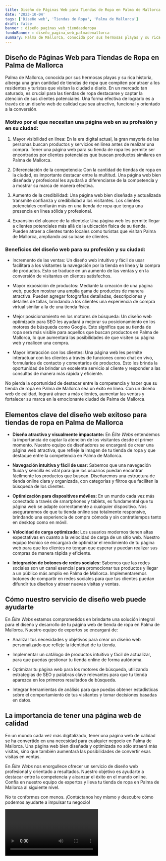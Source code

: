 ```yaml
---
title: Diseño de Páginas Web para Tiendas de Ropa en Palma de Mallorca
date: '2023-10-04'
tags: ['Diseño web', 'Tiendas de Ropa', 'Palma de Mallorca']
draft: false
banner : diseño_paginas_web_tiendasderopa
fondoBanner : diseño_pagina_web_palmademallorca
summary: Palma de Mallorca, conocida por sus hermosas playas y su rica historia, alberga una gran cantidad de tiendas de ropa que compiten por atraer a los residentes y turistas que visitan la ciudad a diario. En un mercado tan saturado, es crucial para las tiendas de ropa destacarse y captar la atención de sus clientes potenciales. Una forma efectiva de lograrlo es a través de un diseño web de calidad que sea atractivo, funcional y orientado a la conversión.
---
```


## Diseño de Páginas Web para Tiendas de Ropa en Palma de Mallorca

Palma de Mallorca, conocida por sus hermosas playas y su rica historia, alberga una gran cantidad de tiendas de ropa que compiten por atraer a los residentes y turistas que visitan la ciudad a diario. En un mercado tan saturado, es crucial para las tiendas de ropa destacarse y captar la atención de sus clientes potenciales. Una forma efectiva de lograrlo es a través de un diseño web de calidad que sea atractivo, funcional y orientado a la conversión.

### Motivo por el que necesitan una página web en su profesión y en su ciudad:

1. Mayor visibilidad en línea: En la era digital actual, la gran mayoría de las personas buscan productos y servicios en línea antes de realizar una compra. Tener una página web para su tienda de ropa les permite ser encontrados por clientes potenciales que buscan productos similares en Palma de Mallorca.

2. Diferenciación de la competencia: Con la cantidad de tiendas de ropa en la ciudad, es importante destacar entre la multitud. Una página web bien diseñada y profesional les ayudará a diferenciarse de la competencia y a mostrar su marca de manera efectiva.

3. Aumento de la credibilidad: Una página web bien diseñada y actualizada transmite confianza y credibilidad a los visitantes. Los clientes potenciales confiarán más en una tienda de ropa que tenga una presencia en línea sólida y profesional.

4. Expansión del alcance de la clientela: Una página web les permite llegar a clientes potenciales más allá de la ubicación física de su tienda. Pueden atraer a clientes tanto locales como turistas que visitan Palma de Mallorca, ampliando así su base de clientes.

### Beneficios del diseño web para su profesión y su ciudad:

- Incremento de las ventas: Un diseño web intuitivo y fácil de usar facilitará a los visitantes la navegación por la tienda en línea y la compra de productos. Esto se traduce en un aumento de las ventas y en la conversión de visitantes en clientes satisfechos.

- Mayor exposición de productos: Mediante la creación de una página web, pueden mostrar una amplia gama de productos de manera atractiva. Pueden agregar fotografías detalladas, descripciones y detalles de tallas, brindando a los clientes una experiencia de compra virtual similar a la de una tienda física.

- Mejor posicionamiento en los motores de búsqueda: Un diseño web optimizado para SEO les ayudará a mejorar su posicionamiento en los motores de búsqueda como Google. Esto significa que su tienda de ropa será más visible para aquellos que buscan productos en Palma de Mallorca, lo que aumentará las posibilidades de que visiten su página web y realicen una compra.

- Mayor interacción con los clientes: Una página web les permite interactuar con los clientes a través de funciones como chat en vivo, formularios de contacto y comentarios de productos. Esto les brinda la oportunidad de brindar un excelente servicio al cliente y responder a las consultas de manera más rápida y eficiente.

No pierda la oportunidad de destacar entre la competencia y hacer que su tienda de ropa en Palma de Mallorca sea un éxito en línea. Con un diseño web de calidad, logrará atraer a más clientes, aumentar las ventas y fortalecer su marca en la emocionante ciudad de Palma de Mallorca.

<GifSeo />

<Cta />

## Elementos clave del diseño web exitoso para tiendas de ropa en Palma de Mallorca

- **Diseño atractivo y visualmente impactante:** En *Élite Webs* entendemos la importancia de captar la atención de los visitantes desde el primer momento. Nuestro equipo de diseñadores se encargará de crear una página web atractiva, que refleje la imagen de tu tienda de ropa y que destaque entre la competencia en Palma de Mallorca.

- **Navegación intuitiva y fácil de usar:** Sabemos que una navegación fluida y sencilla es vital para que los usuarios puedan encontrar fácilmente los productos que buscan. Diseñaremos una estructura de tienda online clara y organizada, con categorías y filtros que faciliten la búsqueda de los clientes.

- **Optimización para dispositivos móviles:** En un mundo cada vez más conectado a través de smartphones y tablets, es fundamental que tu página web se adapte correctamente a cualquier dispositivo. Nos aseguraremos de que tu tienda online sea totalmente responsive, brindando una experiencia de compra cómoda y sin contratiempos tanto en desktop como en móvil.

- **Velocidad de carga optimizada:** Los usuarios modernos tienen altas expectativas en cuanto a la velocidad de carga de un sitio web. Nuestro equipo técnico se encargará de optimizar el rendimiento de tu página web para que los clientes no tengan que esperar y puedan realizar sus compras de manera rápida y eficiente.

- **Integración de botones de redes sociales:** Sabemos que las redes sociales son un canal esencial para promocionar tus productos y llegar a un público más amplio en Palma de Mallorca. Implementaremos botones de compartir en redes sociales para que tus clientes puedan difundir tus diseños y atraer nuevas visitas y ventas.

## Cómo nuestro servicio de diseño web puede ayudarte

En *Élite Webs* estamos comprometidos en brindarte una solución integral para el diseño y desarrollo de tu página web de tienda de ropa en Palma de Mallorca. Nuestro equipo de expertos se encargará de:

- Analizar tus necesidades y objetivos para crear un diseño web personalizado que refleje la identidad de tu tienda.

- Implementar un catálogo de productos intuitivo y fácil de actualizar, para que puedas gestionar tu tienda online de forma autónoma.

- Optimizar tu página web para los motores de búsqueda, utilizando estrategias de SEO y palabras clave relevantes para que tu tienda aparezca en los primeros resultados de búsqueda.

- Integrar herramientas de análisis para que puedas obtener estadísticas sobre el comportamiento de tus visitantes y tomar decisiones basadas en datos.

## La importancia de tener una página web de calidad

En un mundo cada vez más digitalizado, tener una página web de calidad se ha convertido en una necesidad para cualquier negocio en Palma de Mallorca. Una página web bien diseñada y optimizada no sólo atraerá más visitas, sino que también aumentará las posibilidades de convertir esas visitas en ventas.

En *Élite Webs* nos enorgullece ofrecer un servicio de diseño web profesional y orientado a resultados. Nuestro objetivo es ayudarte a destacar entre la competencia y alcanzar el éxito en el mundo online. Confía en nuestro equipo de expertos y lleva tu tienda de ropa en Palma de Mallorca al siguiente nivel.

No te conformes con menos. ¡Contáctanos hoy mismo y descubre cómo podemos ayudarte a impulsar tu negocio!

<Video />

<CtaBot job='Tiendas de Ropa' city='Palma de Mallorca'/>

<Gmaps query='Palma de Mallorca+españa+maps' />